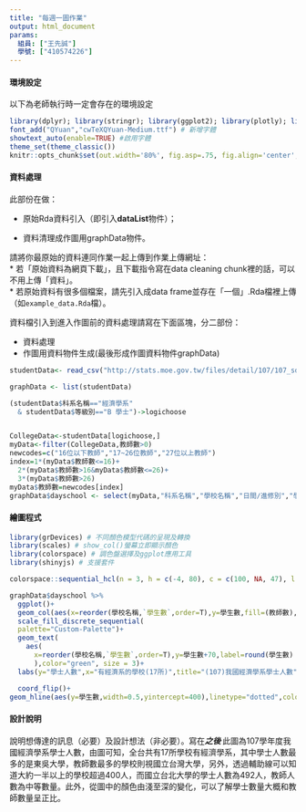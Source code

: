 ```yaml
---
title: "每週一圖作業"
output: html_document
params:
  組員: ["王先誠"]  
  學號: ["410574226"]
---
```


#### 環境設定

以下為老師執行時一定會存在的環境設定
```r
library(dplyr); library(stringr); library(ggplot2); library(plotly); library(lubridate); library(readr); library(tidyr); library(showtext)
font_add("QYuan","cwTeXQYuan-Medium.ttf") # 新增字體
showtext_auto(enable=TRUE) #啟用字體
theme_set(theme_classic())
knitr::opts_chunk$set(out.width='80%', fig.asp=.75, fig.align='center', fig.showtext=T)
```

#### 資料處理

此部份在做：

  * 原始Rda資料引入（即引入**dataList**物件）；
  
  * 資料清理成作圖用graphData物件。

請將你最原始的資料連同作業一起上傳到作業上傳網址：  
  * 若「原始資料為網頁下載」，且下載指令寫在data cleaning chunk裡的話，可以不用上傳「資料」。  
  * 若原始資料有很多個檔案，請先引入成data frame並存在「一個」.Rda檔裡上傳（如`example_data.Rda`檔）。  

資料檔引入到進入作圖前的資料處理請寫在下面區塊，分二部份：

  * 資料處理  
  * 作圖用資料物件生成(最後形成作圖資料物件graphData)
  
```r
studentData<- read_csv("http://stats.moe.gov.tw/files/detail/107/107_sdata.csv")

graphData <- list(studentData)

(studentData$科系名稱=="經濟學系"
  & studentData$等級別=="B 學士")->logichoose


CollegeData<-studentData[logichoose,]
myData<-filter(CollegeData,教師數>0)
newcodes=c("16位以下教師","17~26位教師","27位以上教師")
index=1*(myData$教師數<=16)+
  2*(myData$教師數>16&myData$教師數<=26)+
  3*(myData$教師數>26)
myData$教師數=newcodes[index]
graphData$dayschool <- select(myData,"科系名稱","學校名稱","日間∕進修別","學生數","等級別","教師數")
```
#### 繪圖程式
```r
library(grDevices) # 不同顏色模型代碼的呈現及轉換
library(scales) # show_col()螢幕立即顯示顏色
library(colorspace) # 調色盤選擇及ggplot應用工具
library(shinyjs) # 支援套件

colorspace::sequential_hcl(n = 3, h = c(-4, 80), c = c(100, NA, 47), l = c(55, 96), power = c(1, NA), rev = TRUE, register = "Custom-Palette")

graphData$dayschool %>%
  ggplot()+
  geom_col(aes(x=reorder(學校名稱,`學生數`,order=T),y=學生數,fill=(教師數),width=0.5))+
  scale_fill_discrete_sequential(
  palette="Custom-Palette")+
  geom_text(
    aes(
      x=reorder(學校名稱,`學生數`,order=T),y=學生數+70,label=round(學生數)
      ),color="green", size = 3)+
  labs(y="學士人數",x="有經濟系的學校(17所)",title="(107)我國經濟學系學士人數")+

  coord_flip()+
geom_hline(aes(y=學生數,width=0.5,yintercept=400),linetype="dotted",color="red")
```    
    
#### 設計說明
說明想傳達的訊息（必要）及設計想法（非必要）。寫在***之後
*** 
此圖為107學年度我國經濟學系學士人數，由圖可知，全台共有17所學校有經濟學系，其中學士人數最多的是東吳大學，教師數最多的學校則視國立台灣大學，另外，透過輔助線可以知道大約一半以上的學校超過400人，而國立台北大學的學士人數為492人，教師人數為中等數量。此外，從圖中的顏色由淺至深的變化，可以了解學士數量大概和教師數量呈正比。



  


